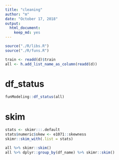 ```yaml
---
title: "cleaning"
author: "m"
date: "October 17, 2018"
output: 
  html_document:
    keep_md: yes
---
```


```r
source("./R/libs.R")
source("./R/funs.R")

train <- readd(d)$train
all <- h.add_list_name_as_column(readd(d))
```

# df_status

```r
funModeling::df_status(all)
```

# skim
```r
stats <- skimr:::.default
stats$numeric$skew <- e1071::skewness
skimr::skim_with(.list = stats)

all %>% skimr::skim()
all %>% dplyr::group_by(df_name) %>% skimr::skim()
```

